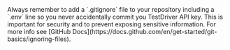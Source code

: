 <Warning>
  Always remember to add a `.gitignore` file to your repository including a
  `.env` line so you never accidentally commit you TestDriver API key. This is
  important for security and to prevent exposing sensitive information. For more
  info see [GitHub
  Docs](https://docs.github.com/en/get-started/git-basics/ignoring-files).
</Warning>
